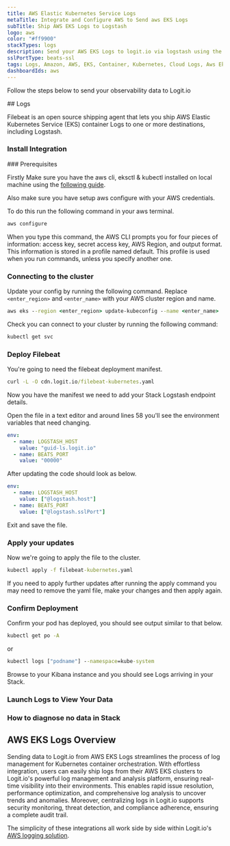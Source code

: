```yaml
---
title: AWS Elastic Kubernetes Service Logs
metaTitle: Integrate and Configure AWS to Send aws EKS Logs
subTitle: Ship AWS EKS Logs to Logstash
logo: aws
color: "#ff9900"
stackTypes: logs
description: Send your AWS EKS Logs to logit.io via logstash using the instructions below and begin searching your data
sslPortType: beats-ssl
tags: Logs, Amazon, AWS, EKS, Container, Kubernetes, Cloud Logs, Aws Eks Logs
dashboardIds: aws
---
```


Follow the steps below to send your observability data to Logit.io

<Steps>
  ## Logs

  Filebeat is an open source shipping agent that lets you ship AWS 
  Elastic Kubernetes Service (EKS) container Logs to one or more destinations, including Logstash.
  
  ### Install Integration
  <InstallIntegration/>
  ### Prerequisites

  Firstly Make sure you have the aws cli, eksctl & kubectl installed on local 
  machine using the [following guide](https://docs.aws.amazon.com/eks/latest/userguide/getting-started-eksctl.html).

  Also make sure you have setup aws configure with your AWS credentials. 

  To do this run the following command in your aws terminal.

  ```cmd copy
  aws configure
  ```

  When you type this command, the AWS CLI prompts you for four pieces of information: 
  access key, secret access key, AWS Region, and output format. This information is 
  stored in a profile named default. This profile is used when you run commands, 
  unless you specify another one.

  ### Connecting to the cluster

  Update your config by running the following command. Replace `<enter_region>` and `<enter_name>` with your AWS cluster region and name.
        
  ```cmd copy
  aws eks --region <enter_region> update-kubeconfig --name <enter_name>
  ```

  Check you can connect to your cluster by running the following command:

  ```cmd copy
  kubectl get svc
  ```

  ### Deploy Filebeat

  You're going to need the filebeat deployment manifest.

  ```cmd copy
  curl -L -O cdn.logit.io/filebeat-kubernetes.yaml
  ```

  Now you have the manifest we need to add your Stack Logstash endpoint details. 
  
  Open the file in a text editor and around lines 58 you'll see the environment variables that need changing.

  ```yml copy
  env:
    - name: LOGSTASH_HOST
      value: "guid-ls.logit.io"
    - name: BEATS_PORT
      value: "00000"
  ```

  After updating the code should look as below.

  ```yml copy showLineNumbers /@logstash.host/ /@logstash.sslPort/
  env:
    - name: LOGSTASH_HOST
      value: ["@logstash.host"]
    - name: BEATS_PORT
      value: ["@logstash.sslPort"]
  ```

  Exit and save the file.

  ### Apply your updates

  Now we're going to apply the file to the cluster.

  ```cmd copy
  kubectl apply -f filebeat-kubernetes.yaml
  ```

  <Callout type="info">
    If you need to apply further updates after running the apply command 
    you may need to remove the yaml file, make your changes and then apply again.
  </Callout>

  ### Confirm Deployment

  Confirm your pod has deployed, you should see output similar to that below.

  ```cmd copy
  kubectl get po -A
  ```

  or

  ```cmd copy
  kubectl logs ["podname"] --namespace=kube-system
  ```

  Browse to your Kibana instance and you should see Logs arriving in your Stack.

  ### Launch Logs to View Your Data

  <LaunchVisualizer type="logs" />

  ### How to diagnose no data in Stack

  <DiagnoseNoData />
</Steps>


## AWS EKS Logs Overview

Sending data to Logit.io from AWS EKS Logs streamlines the process of log management for 
Kubernetes container orchestration. With effortless integration, users can easily ship 
logs from their AWS EKS clusters to Logit.io's powerful log management and analysis platform, 
ensuring real-time visibility into their environments. This enables rapid issue resolution, 
performance optimization, and comprehensive log analysis to uncover trends and anomalies. 
Moreover, centralizing logs in Logit.io supports security monitoring, threat detection, 
and compliance adherence, ensuring a complete audit trail.

The simplicity of these integrations all work side by side within Logit.io's [AWS logging solution](https://logit.io/solutions/aws-logging/).